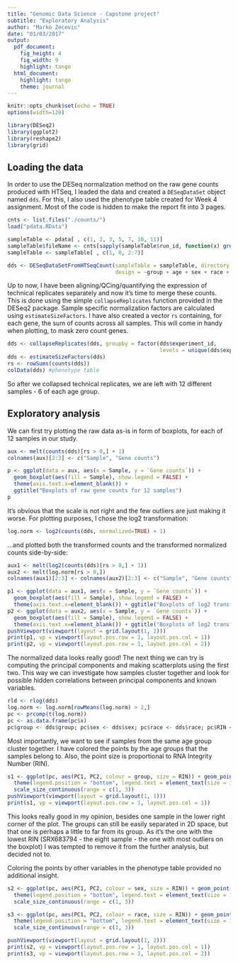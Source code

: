 ```yaml
---
title: "Genomic Data Science - Capstone project"
subtitle: "Exploratory Analysis"
author: "Marko Zecevic"
date: "01/03/2017"
output:
  pdf_document:
    fig_height: 4
    fig_width: 9
    highlight: tango
  html_document:
    highlight: tango
    theme: journal
---
```

```r
knitr::opts_chunk$set(echo = TRUE)
options(width=120)
```

```r
library(DESeq2)
library(ggplot2)
library(reshape2)
library(grid)
```

## Loading the data

In order to use the DESeq normalization method on the raw gene counts produced with HTSeq, I leaded the data and created a ```DESeqDataSet``` object named ```dds```. For this, I also used the phenotype table created for Week 4 assignment. Most of the code is hidden to make the report fit into 3 pages.

```r
cnts <- list.files("./counts/")
load("pdata.RData")

sampleTable <- pdata[ , c(1, 2, 3, 5, 7, 10, 11)]
sampleTable$fileName <- cnts[sapply(sampleTable$run_id, function(x) grep(x, cnts))]
sampleTable <- sampleTable[ , c(1, 8, 2:7)]

dds <- DESeqDataSetFromHTSeqCount(sampleTable = sampleTable, directory = "./counts", 
                                  design = ~group + age + sex + race + RIN)
```

Up to now, I have been aligning/QCing/quantifying the expression of technical replicates separately and now it's time to merge these counts. This is done using the simple ```collapseReplicates``` function provided in the DESeq2 package. Sample specific normalization factors are calculated using ```estimateSizeFactors```. I have also created a vector ```rs``` containing, for each gene, the sum of counts across all samples. This will come in handy when plotting, to mask zero count genes.

```r
dds <- collapseReplicates(dds, groupby = factor(dds$experiment_id, 
                                                levels = unique(dds$experiment_id)))
dds <- estimateSizeFactors(dds)
rs <- rowSums(counts(dds))
colData(dds) #phenotype table
```

So after we collapsed technical replicates, we are left with 12 different samples  - 6 of each age group.

## Exploratory analysis

We can first try plotting the raw data as-is in form of boxplots, for each of 12 samples in our study.

```r
aux <- melt(counts(dds)[rs > 0,] + 1)
colnames(aux)[2:3] <- c("Sample", "Gene counts")

p <- ggplot(data = aux, aes(x = Sample, y = `Gene counts`)) + 
  geom_boxplot(aes(fill = Sample), show.legend = FALSE) +
  theme(axis.text.x=element_blank()) + 
  ggtitle("Boxplots of raw gene counts for 12 samples")
p
```

It's obvious that the scale is not right and the few outliers are just making it worse. For plotting purposes, I chose the log2 transformation:

```r
log.norm <- log2(counts(dds, normalized=TRUE) + 1)
```

...and plotted both the transformed counts and the transformed normalized counts side-by-side:




  
  
```r
aux1 <- melt(log2(counts(dds)[rs > 0,] + 1))
aux2 <- melt(log.norm[rs > 0,])
colnames(aux1)[2:3] <- colnames(aux2)[2:3] <- c("Sample", "Gene counts")

p1 <- ggplot(data = aux1, aes(x = Sample, y = `Gene counts`)) + 
  geom_boxplot(aes(fill = Sample), show.legend = FALSE) + 
  theme(axis.text.x=element_blank()) + ggtitle("Boxplots of log2 transformed gene counts")
p2 <- ggplot(data = aux2, aes(x = Sample, y = `Gene counts`)) + 
  geom_boxplot(aes(fill = Sample), show.legend = FALSE) + 
  theme(axis.text.x=element_blank()) + ggtitle("Boxplots of log2 transformed normalized counts")
pushViewport(viewport(layout = grid.layout(1, 2)))
print(p1, vp = viewport(layout.pos.row = 1, layout.pos.col = 1))
print(p2, vp = viewport(layout.pos.row = 1, layout.pos.col = 2))
```

The normalized data looks really good! The next thing we can try is computing the principal components and making scatterplots using the first two. This way we can investigate how samples cluster together and look for possible hidden correlations between principal components and known variables.

```r
rld <- rlog(dds)
log.norm <- log.norm[rowMeans(log.norm) > 2,]
pc <- prcomp(t(log.norm))
pc <- as.data.frame(pc$x)
pc$group <- dds$group; pc$sex <- dds$sex; pc$race <- dds$race; pc$RIN <- dds$RIN
```

Most importantly, we want to see if samples from the same age group cluster together. I have colored the points by the age groups that the samples belong to. Also, the point size is proportional to RNA Integrity Number (RIN).

```r
s1 <- ggplot(pc, aes(PC1, PC2, colour = group, size = RIN)) + geom_point() +
  theme(legend.position = "bottom", legend.text = element_text(size = 10)) +
  scale_size_continuous(range = c(1, 3))
pushViewport(viewport(layout = grid.layout(1, 1)))
print(s1, vp = viewport(layout.pos.row = 1, layout.pos.col = 1))
```

This looks really good in my opinion, besides one sample in the lower right corner of the plot. The groups can still be easily separated in 2D space, but that one is perhaps a little to far from its group. As it's the one with the lowest RIN (SRX683794 - the eight sample - the one with most outliers on the boxplot) I was tempted to remove it from the further analysis, but decided not to.

Coloring the points by other variables in the phenotype table provided no additional insight.

```r
s2 <- ggplot(pc, aes(PC1, PC2, colour = sex, size = RIN)) + geom_point() +
  theme(legend.position = "bottom", legend.text = element_text(size = 10)) +
  scale_size_continuous(range = c(1, 3))

s3 <- ggplot(pc, aes(PC1, PC2, colour = race, size = RIN)) + geom_point() +
  theme(legend.position = "bottom", legend.text = element_text(size = 10)) +
  scale_size_continuous(range = c(1, 3))

pushViewport(viewport(layout = grid.layout(1, 2)))
print(s2, vp = viewport(layout.pos.row = 1, layout.pos.col = 1))
print(s3, vp = viewport(layout.pos.row = 1, layout.pos.col = 2))
```

